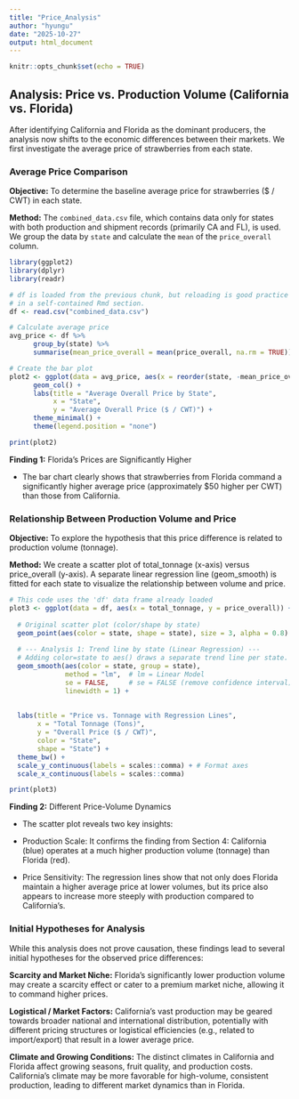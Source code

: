 ```yaml
---
title: "Price_Analysis"
author: "hyungu"
date: "2025-10-27"
output: html_document
---
```


```r
knitr::opts_chunk$set(echo = TRUE)
```

## Analysis: Price vs. Production Volume (California vs. Florida)

After identifying California and Florida as the dominant producers, the analysis now shifts to the economic differences between their markets. We first investigate the average price of strawberries from each state.

### Average Price Comparison

**Objective:** To determine the baseline average price for strawberries (\$ / CWT) in each state.

**Method:** The `combined_data.csv` file, which contains data only for states with both production and shipment records (primarily CA and FL), is used. We group the data by `state` and calculate the `mean` of the `price_overall` column.

```r
library(ggplot2)
library(dplyr)
library(readr)

# df is loaded from the previous chunk, but reloading is good practice
# in a self-contained Rmd section.
df <- read.csv("combined_data.csv")

# Calculate average price
avg_price <- df %>%
      group_by(state) %>%
      summarise(mean_price_overall = mean(price_overall, na.rm = TRUE))

# Create the bar plot
plot2 <- ggplot(data = avg_price, aes(x = reorder(state, -mean_price_overall), y = mean_price_overall, fill = state))+
      geom_col() + 
      labs(title = "Average Overall Price by State", 
           x = "State", 
           y = "Average Overall Price ($ / CWT)") +
      theme_minimal() +
      theme(legend.position = "none") 

print(plot2)
```

**Finding 1:** Florida's Prices are Significantly Higher

-   The bar chart clearly shows that strawberries from Florida command a significantly higher average price (approximately \$50 higher per CWT) than those from California.

### Relationship Between Production Volume and Price

**Objective:** To explore the hypothesis that this price difference is related to production volume (tonnage).

**Method:** We create a scatter plot of total_tonnage (x-axis) versus price_overall (y-axis). A separate linear regression line (geom_smooth) is fitted for each state to visualize the relationship between volume and price.

```r
# This code uses the 'df' data frame already loaded
plot3 <- ggplot(data = df, aes(x = total_tonnage, y = price_overall)) +
  
  # Original scatter plot (color/shape by state)
  geom_point(aes(color = state, shape = state), size = 3, alpha = 0.8) +
  
  # --- Analysis 1: Trend line by state (Linear Regression) ---
  # Adding color=state to aes() draws a separate trend line per state.
  geom_smooth(aes(color = state, group = state), 
              method = "lm",  # lm = Linear Model
              se = FALSE,     # se = FALSE (remove confidence interval)
              linewidth = 1) +
  
  
  labs(title = "Price vs. Tonnage with Regression Lines",
       x = "Total Tonnage (Tons)",
       y = "Overall Price ($ / CWT)", 
       color = "State", 
       shape = "State") +
  theme_bw() +
  scale_y_continuous(labels = scales::comma) + # Format axes
  scale_x_continuous(labels = scales::comma)

print(plot3)
```

**Finding 2:** Different Price-Volume Dynamics

-   The scatter plot reveals two key insights:

-   Production Scale: It confirms the finding from Section 4: California (blue) operates at a much higher production volume (tonnage) than Florida (red).

-   Price Sensitivity: The regression lines show that not only does Florida maintain a higher average price at lower volumes, but its price also appears to increase more steeply with production compared to California's.

### Initial Hypotheses for Analysis

While this analysis does not prove causation, these findings lead to several initial hypotheses for the observed price differences:

**Scarcity and Market Niche:** Florida's significantly lower production volume may create a scarcity effect or cater to a premium market niche, allowing it to command higher prices.

**Logistical / Market Factors:** California's vast production may be geared towards broader national and international distribution, potentially with different pricing structures or logistical efficiencies (e.g., related to import/export) that result in a lower average price.

**Climate and Growing Conditions:** The distinct climates in California and Florida affect growing seasons, fruit quality, and production costs. California's climate may be more favorable for high-volume, consistent production, leading to different market dynamics than in Florida.
